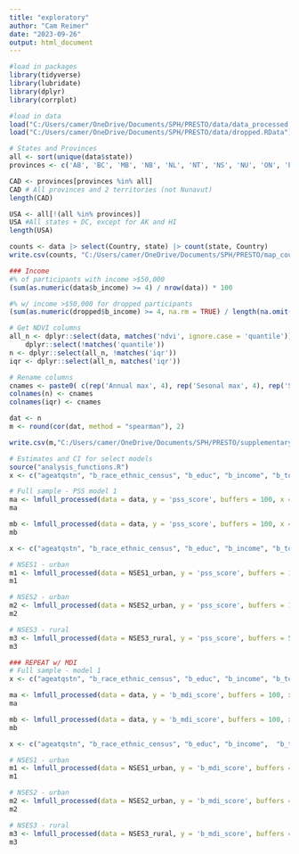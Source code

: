 ```yaml
---
title: "exploratory"
author: "Cam Reimer"
date: "2023-09-26"
output: html_document
---
```


```r
#load in packages 
library(tidyverse)
library(lubridate)
library(dplyr)
library(corrplot)

#load in data
load("C:/Users/camer/OneDrive/Documents/SPH/PRESTO/data/data_processed.RData")
load("C:/Users/camer/OneDrive/Documents/SPH/PRESTO/data/dropped.RData")
```

```r
# States and Provinces
all <- sort(unique(data$state))
provinces <- c('AB', 'BC', 'MB', 'NB', 'NL', 'NT', 'NS', 'NU', 'ON', 'PE', 'QC', 'SK', 'YT')

CAD <- provinces[provinces %in% all]
CAD # All provinces and 2 territories (not Nunavut)
length(CAD)

USA <- all[!(all %in% provinces)]
USA #All states + DC, except for AK and HI
length(USA)

counts <- data |> select(Country, state) |> count(state, Country)
write.csv(counts, "C:/Users/camer/OneDrive/Documents/SPH/PRESTO/map_counts.csv")

### Income 
#% of participants with income >$50,000
(sum(as.numeric(data$b_income) >= 4) / nrow(data)) * 100

#% w/ income >$50,000 for dropped participants
(sum(as.numeric(dropped$b_income) >= 4, na.rm = TRUE) / length(na.omit(dropped$b_income))) * 100
```

```r
# Get NDVI columns
all_n <- dplyr::select(data, matches('ndvi', ignore.case = 'quantile')) |>
    dplyr::select(!matches('quantile'))
n <- dplyr::select(all_n, !matches('iqr'))
iqr <- dplyr::select(all_n, matches('iqr'))

# Rename columns
cnames <- paste0( c(rep('Annual max', 4), rep('Sesonal max', 4), rep('Sesonal mean', 4)), ' ', rep(c('50m', '100m', '250m', '500m'), 3))
colnames(n) <- cnames
colnames(iqr) <- cnames

dat <- n
m <- round(cor(dat, method = "spearman"), 2)

write.csv(m,"C:/Users/camer/OneDrive/Documents/SPH/PRESTO/supplementary/NDVIcorrelations.csv" )
```

```r
# Estimates and CI for select models 
source("analysis_functions.R")
x <- c("ageatqstn", "b_race_ethnic_census", "b_educ", "b_income", "b_totalmet", "ct_HHinc", "ct_lths")

# Full sample - PSS model 1 
ma <- lmfull_processed(data = data, y = 'pss_score', buffers = 100, x = x[1:2], ndvi_measure = 'amax', sig_figs = 2)
ma

mb <- lmfull_processed(data = data, y = 'pss_score', buffers = 100, x = x, ndvi_measure = 'amax', sig_figs = 2)
mb

x <- c("ageatqstn", "b_race_ethnic_census", "b_educ", "b_income", "b_totalmet", "ct_lths") 

# NSES1 - urban
m1 <- lmfull_processed(data = NSES1_urban, y = 'pss_score', buffers = 100, x = x, ndvi_measure = 'amax', sig_figs = 2 )
m1

# NSES2 - urban 
m2 <- lmfull_processed(data = NSES2_urban, y = 'pss_score', buffers = 100, x = x, ndvi_measure = 'amax', sig_figs = 2 )
m2

# NSES3 - rural
m3 <- lmfull_processed(data = NSES3_rural, y = 'pss_score', buffers = 500, x = x, ndvi_measure = 'amax', sig_figs = 2 )
m3

```

```r
### REPEAT w/ MDI 
# Full sample - model 1 
x <- c("ageatqstn", "b_race_ethnic_census", "b_educ", "b_income", "b_totalmet", "ct_HHinc", "ct_lths")

ma <- lmfull_processed(data = data, y = 'b_mdi_score', buffers = 100, x = x[1:2], ndvi_measure = 'amax', sig_figs = 2)
ma

mb <- lmfull_processed(data = data, y = 'b_mdi_score', buffers = 100, x = x, ndvi_measure = 'amax', sig_figs = 2)
mb

x <- c("ageatqstn", "b_race_ethnic_census", "b_educ", "b_income",  "b_totalmet", "ct_lths") 

# NSES1 - urban
m1 <- lmfull_processed(data = NSES1_urban, y = 'b_mdi_score', buffers = 100, x = x, ndvi_measure = 'amax', sig_figs = 2 )
m1

# NSES2 - urban 
m2 <- lmfull_processed(data = NSES2_urban, y = 'b_mdi_score', buffers = 100, x = x, ndvi_measure = 'amax', sig_figs = 2 )
m2

# NSES3 - rural
m3 <- lmfull_processed(data = NSES3_rural, y = 'b_mdi_score', buffers = 500, x = x, ndvi_measure = 'amax', sig_figs = 2 )
m3
```
